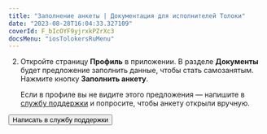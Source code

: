 ```yaml
---
title: "Заполнение анкеты | Документация для исполнителей Толоки"
date: "2023-08-28T16:04:33.327109"
coverId: F_bIcOYF9yjrxkPZrXc3
docsMenu: "iosTolokersRuMenu"
---
```



<RuSendRequestContent1/>

2. Откройте страницу **Профиль** в приложении. В разделе **Документы** будет предложение заполнить данные, чтобы стать самозанятым. Нажмите кнопку **Заполнить анкету**.

   Если в профиле вы не видите этого предложения — напишите в [службу поддержки](../../troubleshooting/support/?form-source=self-employed-send-request) и попросите, чтобы анкету открыли вручную.

<RuSendRequestContent2/>

<Button themeColor="light" view="default" size="l" type="link" url="../../troubleshooting/support/?form-source=self-employed-send-request">Написать в службу поддержки</Button>
